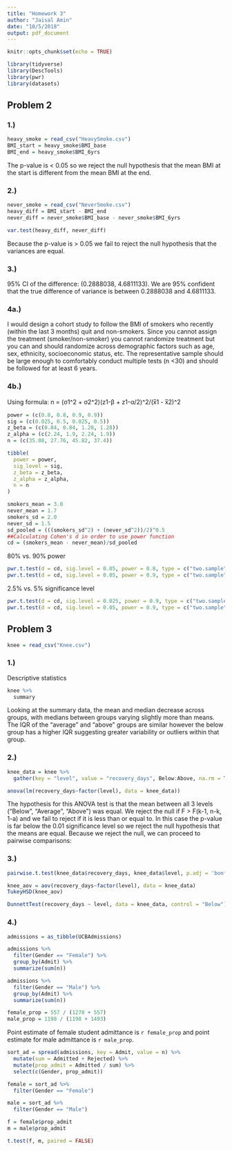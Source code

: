 ```yaml
---
title: "Homework 3"
author: "Jaisal Amin"
date: "10/5/2018"
output: pdf_document
---
```


```r
knitr::opts_chunk$set(echo = TRUE)

library(tidyverse)
library(DescTools)
library(pwr)
library(datasets)
```

## Problem 2

### 1.)
```r
heavy_smoke = read_csv("HeavySmoke.csv")
BMI_start = heavy_smoke$BMI_base
BMI_end = heavy_smoke$BMI_6yrs


```

The p-value is < 0.05 so we reject the null hypothesis that the mean BMI at the start is different from the mean BMI at the end. 

### 2.)
```r
never_smoke = read_csv("NeverSmoke.csv")
heavy_diff = BMI_start - BMI_end
never_diff = never_smoke$BMI_base - never_smoke$BMI_6yrs

var.test(heavy_diff, never_diff)
```

Because the p-value is > 0.05 we fail to reject the null hypothesis that the variances are equal.

### 3.)
95% CI of the difference: (0.2888038, 4.6811133). We are 95% confident that the true difference of variance is between 0.2888038 and 4.6811133.

### 4a.) 
I would design a cohort study to follow the BMI of smokers who recently (within the last 3 months) quit and non-smokers. Since you cannot assign the treatment (smoker/non-smoker) you cannot randomize treatment but you can and should randomize across demographic factors such as age, sex, ethnicity, socioeconomic status, etc. The representative sample should be large enough to comfortably conduct multiple tests (n <30) and should be followed for at least 6 years.

### 4b.)

Using formula: n = (σ1^2 + σ2^2)(z1-β + z1-α/2)^2/(x̅1 - x̅2)^2

```r
power = (c(0.8, 0.8, 0.9, 0.9))
sig = (c(0.025, 0.5, 0.025, 0.5))
z_beta = (c(0.84, 0.84, 1.28, 1.28))
z_alpha = (c(2.24, 1.9, 2.24, 1.9))
n = (c(35.08, 27.76, 45.82, 37.4))

tibble(
  power = power,
  sig_level = sig,
  z_beta = z_beta,
  z_alpha = z_alpha,
  n = n
)
```

```r
smokers_mean = 3.0
never_mean = 1.7
smokers_sd = 2.0
never_sd = 1.5
sd_pooled = (((smokers_sd^2) + (never_sd^2))/2)^0.5  
##Calculating Cohen's d in order to use power function
cd = (smokers_mean - never_mean)/sd_pooled
```

80% vs. 90% power
```r
pwr.t.test(d = cd, sig.level = 0.05, power = 0.8, type = c("two.sample"))
pwr.t.test(d = cd, sig.level = 0.05, power = 0.9, type = c("two.sample"))
```

2.5% vs. 5% significance level
```r
pwr.t.test(d = cd, sig.level = 0.025, power = 0.9, type = c("two.sample"))
pwr.t.test(d = cd, sig.level = 0.05, power = 0.9, type = c("two.sample"))
```

## Problem 3

```r
knee = read_csv("Knee.csv")
```

### 1.)
Descriptive statistics 
```r
knee %>% 
  summary
```

Looking at the summary data, the mean and median decrease across groups, with medians between groups varying slightly more than means. The IQR of the "average" and "above" groups are similar however the below group has a higher IQR suggesting greater variability or outliers within that group. 

### 2.)
```r
knee_data = knee %>% 
  gather(key = "level", value = "recovery_days", Below:Above, na.rm = TRUE)

anova(lm(recovery_days~factor(level), data = knee_data))
```

The hypothesis for this ANOVA test is that the mean between all 3 levels ("Below", "Average", "Above") was equal. We reject the null if F > F(k-1, n-k, 1-a) and we fail to reject if it is less than or equal to. In this case the p-value is far below the 0.01 significance level so we reject the null hypothesis that the means are equal. Because we reject the null, we can proceed to pairwise comparisons:

### 3.)

```r
pairwise.t.test(knee_data$recovery_days, knee_data$level, p.adj = 'bonferroni')

knee_aov = aov(recovery_days~factor(level), data = knee_data)
TukeyHSD(knee_aov)

```

```r
DunnettTest(recovery_days ~ level, data = knee_data, control = "Below")
```


### 4.)

```r
admissions = as_tibble(UCBAdmissions)

admissions %>% 
  filter(Gender == "Female") %>% 
  group_by(Admit) %>% 
  summarize(sum(n))

admissions %>% 
  filter(Gender == "Male") %>% 
  group_by(Admit) %>% 
  summarize(sum(n))

female_prop = 557 / (1278 + 557)
male_prop = 1198 / (1198 + 1493)
```

Point estimate of female student admittance is `r female_prop` and point estimate for male admittance is `r male_prop`. 

```r
sort_ad = spread(admissions, key = Admit, value = n) %>% 
  mutate(sum = Admitted + Rejected) %>% 
  mutate(prop_admit = Admitted / sum) %>% 
  select(c(Gender, prop_admit))

female = sort_ad %>% 
  filter(Gender == "Female")

male = sort_ad %>% 
  filter(Gender == "Male")

f = female$prop_admit
m = male$prop_admit

t.test(f, m, paired = FALSE)

```




